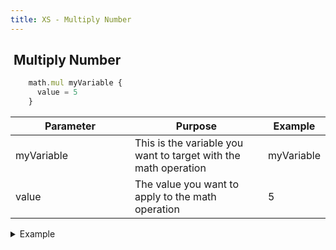 ```yaml
---
title: XS - Multiply Number
---
```


## <img src="../assets/docuBadge (10).png" alt="" data-size="line" /> **Multiply Number** <a href="#xs-mul" id="xs-mul"></a>

```javascript
    math.mul myVariable {
      value = 5
    }
```

<table><thead><tr><th width="175">Parameter</th><th>Purpose</th><th>Example</th></tr></thead><tbody><tr><td>myVariable</td><td>This is the variable you want to target with the math operation</td><td>myVariable</td></tr><tr><td>value</td><td>The value you want to apply to the math operation</td><td>5</td></tr></tbody></table>

<details>

<summary>Example</summary>

```javascript
    math.mul myVariable {
      value = 5
    }
```

![](<../assets/CleanShot 2025-03-05 at 10.21.27.png>)

</details>

